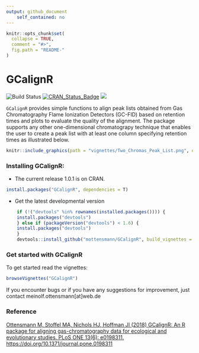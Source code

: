 ```yaml
---
output: github_document
    self_contained: no
---
```

<!-- rmarkdown v1 -->

```r
knitr::opts_chunk$set(
  collapse = TRUE,
  comment = "#>",
  fig.path = "README-"
)
```

# GCalignR

![Build Status](https://travis-ci.org/mottensmann/GCalignR.svg?branch=master)
[![CRAN_Status_Badge](http://www.r-pkg.org/badges/version/GCalignR)](https://cran.r-project.org/package=GCalignR)
[![](http://cranlogs.r-pkg.org/badges/grand-total/GCalignR)](https://cran.r-project.org/package=GCalignR)


`GCalignR` provides simple functions to align peak lists obtained from Gas Chromatography Flame Ionization Detectors (GC-FID) based on retention times and plots to evaluate the quality of the alignment. The package supports any other one-dimensional chromatograpy technique that enables the user to create a peak list with at least one column specifying retention times as illustrated below.

```r
knitr::include_graphics(path = "vignettes/Two_Chromas_Peak_List.png", dpi = 300)
```

### Installing GCalignR:

* The current release 1.0.1 is on CRAN.

```r
install.packages("GCalignR", dependencies = T)
```

* Get the latest developmental version

```r
    if (!("devtools" %in% rownames(installed.packages()))) { 
    install.packages("devtools")
    } else if (packageVersion("devtools") < 1.6) {
    install.packages("devtools")
    }
    devtools::install_github("mottensmann/GCalignR", build_vignettes = TRUE)
```

### Get started with GCalignR

To get started read the vignettes:  

```r
browseVignettes("GCalignR")
```

If you encounter bugs or if you have any suggestions for improvement, just contact
meinolf.ottensmann[at]web.de

### Reference
[Ottensmann M, Stoffel MA, Nichols HJ, Hoffman JI (2018) GCalignR: An R package for aligning gas-chromatography data for ecological and evolutionary studies. PLoS ONE 13(6): e0198311. https://doi.org/10.1371/journal.pone.0198311](https://doi.org/10.1371/journal.pone.0198311)

